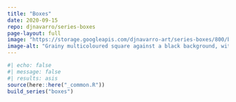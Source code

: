 ```yaml
---
title: "Boxes"
date: 2020-09-15
repo: djnavarro/series-boxes
page-layout: full
image: "https://storage.googleapis.com/djnavarro-art/series-boxes/800/box_01_31.jpg"
image-alt: "Grainy multicoloured square against a black background, with many circular arcs extending"
---
```

   
::: {.grid}
  
```r
#| echo: false
#| message: false
#| results: asis
source(here::here("_common.R"))
build_series("boxes")
```
   
:::
   
